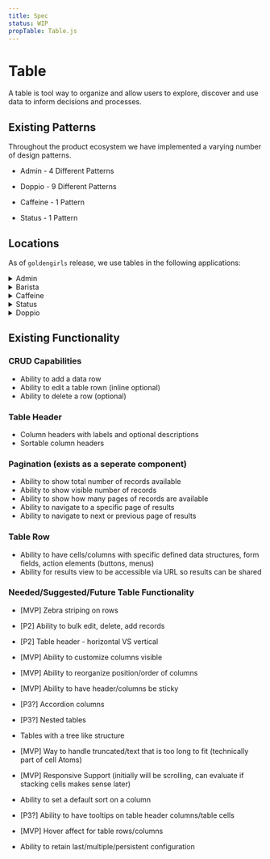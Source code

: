 ```yaml
---
title: Spec
status: WIP
propTable: Table.js
---
```


# Table

A table is tool way to organize and allow users to explore, discover and use data to inform decisions and processes.

## Existing Patterns

Throughout the product ecosystem we have implemented a varying number of design patterns.

- Admin - 4 Different Patterns

- Doppio - 9 Different Patterns

- Caffeine - 1 Pattern

- Status - 1 Pattern

## Locations

As of `goldengirls` release, we use tables in the following applications:

<details>
<summary>Admin</summary>

- BRC (Grid)
- Storefront Designer (grid)
- Bundles (grid)
- Role Bundles (grid)
- Onboarding Activities/Schedule
- Onboarding Activities/Performance
- Service Department
- Service Teams
- Barista FAQS
- Barista FAQS/Topics
- Users
- Integrations/CSV/Import History
- Integrations/CSV/Import Schedule
- Integrations/Email/Barista Inboxes
- Reports
- Locations

</details>

<details>
  <summary>Barista</summary>

- None

</details>

<details>
  <summary>Caffeine</summary>

- Entities
- Training
- Variables
- Logs (future)
- Users (future)
- Configurations (future)
- Localization(future)

</details>

<details>
  <summary>Status</summary>

- Packages

</details>

<details>
  <summary>Doppio</summary>

- Applications
- Applications/[Application]
- Intents
- Intents/[Intent]
- FAQs
- FAQS/[FAQ]
- Entities
- Archetype Conditions
- Attributes
- Hooks
- Synonyms
- Synonyms/[Synonym]
- Variables
- Variables/[Variable]
- Training
- Spell Corrector Dictionary
- Utilities
- ESP Service Departments
- Service Team Classifications
- Task Classifications
- Service Departments
- Service Teams
- Task Categories
- Testing Reports
- Test Phrases
- Test Sets
- Tasks
- Tasks/[Task]
- Categories
- Categories/[Category]
- Outages
- Outages/[Outage]
- Integrations
- Integrations/[Integration]
- Service Requests
- Service Request/[Service Request]
- Model Bindings
- Widgets
- Users
- Users/[User]
- Locations
- Assets
- Job Roles
- Classifiers
- Data Sources
- Data Sources/[Data Source]
- Annotations
- Annotations/[Annotation]
- Smart Rules
- Smart Rules/[Rule]
- Flagged Tickets
- Surveys
- Configurations
- Attachments
- Business Events
- Localization

</details>

## Existing Functionality

### CRUD Capabilities

- Ability to add a data row
- Ability to edit a table rown (inline optional)
- Ability to delete a row (optional)

### Table Header

- Column headers with labels and optional descriptions
- Sortable column headers

### Pagination (exists as a seperate component)

- Ability to show total number of records available
- Ability to show visible number of records
- Ability to show how many pages of records are available
- Ability to navigate to a specific page of results
- Ability to navigate to next or previous page of results

### Table Row

- Ability to have cells/columns with specific defined data structures, form fields, action elements (buttons, menus)
- Ability for results view to be accessible via URL so results can be shared

### Needed/Suggested/Future Table Functionality

- [MVP] Zebra striping on rows
- [P2] Ability to bulk edit, delete, add records
- [P2] Table header - horizontal VS vertical
- [MVP] Ability to customize columns visible
- [MVP] Ability to reorganize position/order of columns
- [MVP] Ability to have header/columns be sticky
- [P3?] Accordion columns
- [P3?] Nested tables
- Tables with a tree like structure
- [MVP] Way to handle truncated/text that is too long to fit (technically part of cell Atoms)
- [MVP] Responsive Support (initially will be scrolling, can evaluate if stacking cells makes sense later)
- Ability to set a default sort on a column
- [P3?] Ability to have tooltips on table header columns/table cells
- [MVP] Hover affect for table rows/columns

- Ability to retain last/multiple/persistent configuration
